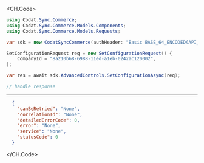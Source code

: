 
<CH.Code>
```csharp SetConfiguration.cs
using Codat.Sync.Commerce;
using Codat.Sync.Commerce.Models.Components;
using Codat.Sync.Commerce.Models.Requests;

var sdk = new CodatSyncCommerce(authHeader: "Basic BASE_64_ENCODED(API_KEY)");

SetConfigurationRequest req = new SetConfigurationRequest() {
    CompanyId = "8a210b68-6988-11ed-a1eb-0242ac120002",
};

var res = await sdk.AdvancedControls.SetConfigurationAsync(req);

// handle response
```
---

```json Example Response
  {
    "canBeRetried": "None",
    "correlationId": "None",
    "detailedErrorCode": 0,
    "error": "None",
    "service": "None",
    "statusCode": 0
  }
```
</CH.Code>
